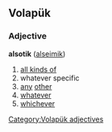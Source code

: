 ==Volapük==

===Adjective===
'''alsotik''' ([[alseimik]])

# [[all kinds of]]
# whatever specific<!-- don't wikify - not a set phrase -->
# [[any]] [[other]]
# [[whatever]]
# [[whichever]]

[[Category:Volapük adjectives]]